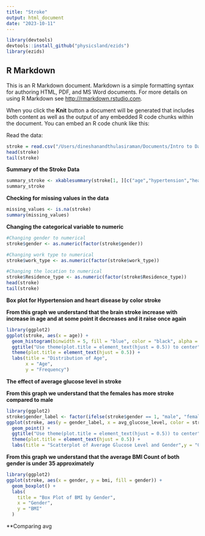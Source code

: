```yaml
---
title: "Stroke"
output: html_document
date: "2023-10-11"
---
```


```r
library(devtools)
devtools::install_github("physicsland/ezids")
library(ezids)
```
## R Markdown

This is an R Markdown document. Markdown is a simple formatting syntax for authoring HTML, PDF, and MS Word documents. For more details on using R Markdown see <http://rmarkdown.rstudio.com>.

When you click the **Knit** button a document will be generated that includes both content as well as the output of any embedded R code chunks within the document. You can embed an R code chunk like this:

Read the data:

```r
stroke = read.csv("/Users/dineshanandthulasiraman/Documents/Intro to Data Science/full_data.csv")
head(stroke)
tail(stroke)
```

**Summary of the Stroke Data**

```r
summary_stroke <- xkablesummary(stroke[1, ][c("age","hypertension","heart_disease","stroke")])
summary_stroke
```

**Checking for missing values in the data**

```r
missing_values <- is.na(stroke)
summary(missing_values)
```

**Changing the categorical variable to numeric**

```r
#Changing gender to numerical
stroke$gender <- as.numeric(factor(stroke$gender))

#Changing work type to numerical
stroke$work_type <- as.numeric(factor(stroke$work_type))

#Changing the location to numerical
stroke$Residence_type <- as.numeric(factor(stroke$Residence_type))
head(stroke)
tail(stroke)
```

**Box plot for Hypertension and heart disease by color stroke**

**From this graph we understand that the brain stroke increase with increase in age and at some point it decreases and it raise once again**
```r
library(ggplot2)
ggplot(stroke, aes(x = age)) +
  geom_histogram(binwidth = 5, fill = "blue", color = "black", alpha = 0.7) +
  ggtitle("Use theme(plot.title = element_text(hjust = 0.5)) to center") +
  theme(plot.title = element_text(hjust = 0.5)) +
  labs(title = "Distribution of Age",
       x = "Age",
       y = "Frequency")
```

**The effect of average glucose level in stroke**

**From this graph we understand that the females has more stroke compared to male**
```r
library(ggplot2)
stroke$gender_label <- factor(ifelse(stroke$gender == 1, "male", "female"), levels = c("male", "female"))
ggplot(stroke, aes(y = gender_label, x = avg_glucose_level, color = stroke)) +
  geom_point() + 
  ggtitle("Use theme(plot.title = element_text(hjust = 0.5)) to center") +
  theme(plot.title = element_text(hjust = 0.5)) +
  labs(title = "Scatterplot of Average Glucose Level and Gender",y = "Gender", x = "Avg_glucose_level")
```

**From this graph we understand that the average BMI Count of both gender is under 35 approximately**
```r
library(ggplot2)
ggplot(stroke, aes(x = gender, y = bmi, fill = gender)) +
  geom_boxplot() +
  labs(
    title = "Box Plot of BMI by Gender",
    x = "Gender",
    y = "BMI"
  )
```

**Comparing avg 